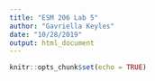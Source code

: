 ```yaml
---
title: "ESM 206 Lab 5"
author: "Gavriella Keyles"
date: "10/28/2019"
output: html_document
---
```


```r
knitr::opts_chunk$set(echo = TRUE)
```

